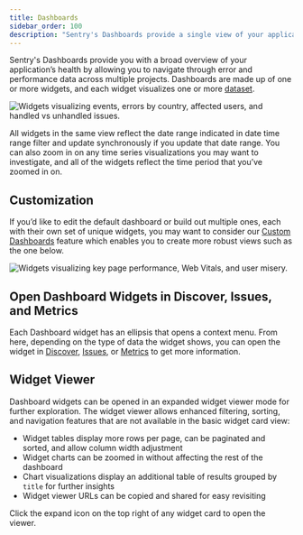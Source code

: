 ```yaml
---
title: Dashboards
sidebar_order: 100
description: "Sentry's Dashboards provide a single view of your application's health, including the ability to navigate issues and performance across multiple projects."
---
```


<Include name="feature-available-for-plan-team.mdx" />

Sentry's <SandboxLink scenario="dashboards" projectSlug="react">Dashboards</SandboxLink> provide you with a broad overview of your application’s health by allowing you to navigate through error and performance data across multiple projects. Dashboards are made up of one or more widgets, and each widget visualizes one or more [dataset](/product/dashboards/widget-builder/#choose-your-dataset).

![Widgets visualizing events, errors by country, affected users, and handled vs unhandled issues.](./img/dashboard-default.png)

All widgets in the same view reflect the date range indicated in date time range filter and update synchronously if you update that date range. You can also zoom in on any time series visualizations you may want to investigate, and all of the widgets reflect the time period that you’ve zoomed in on.

## Customization

If you’d like to edit the default dashboard or build out multiple ones, each with their own set of unique widgets, you may want to consider our [Custom Dashboards](/product/dashboards/custom-dashboards/) feature which enables you to create more robust views such as the one below.

![Widgets visualizing key page performance, Web Vitals, and user misery.](./img/dashboard-custom.png)

## Open Dashboard Widgets in Discover, Issues, and Metrics

Each <SandboxLink scenario="dashboards" projectSlug="react">Dashboard</SandboxLink> widget has an ellipsis that opens a context menu. From here, depending on the type of data the widget shows, you can open the widget in [Discover](/product/explore/discover-queries/), [Issues](/product/issues/), or [Metrics](/product/explore/metrics/) to get more information.

## Widget Viewer

Dashboard widgets can be opened in an expanded widget viewer mode for further exploration. The widget viewer allows enhanced filtering, sorting, and navigation features that are not available in the basic widget card view:

- Widget tables display more rows per page, can be paginated and sorted, and allow column width adjustment
- Widget charts can be zoomed in without affecting the rest of the dashboard
- Chart visualizations display an additional table of results grouped by `title` for further insights
- Widget viewer URLs can be copied and shared for easy revisiting

Click the expand icon on the top right of any widget card to open the viewer.
